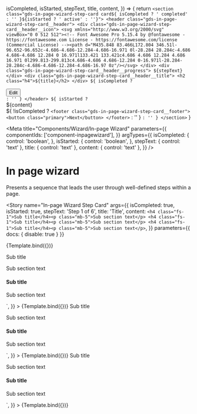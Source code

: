 
  isCompleted,
  isStarted,
  stepText,
  title,
  content,
}) => {
  return `
    <section class="gds-in-page-wizard-step-card card${
      isCompleted ? ' completed' : ''
    }${isStarted ? ' active' : ''}">
      <header class="gds-in-page-wizard-step-card__header">
        <div class="gds-in-page-wizard-step-card__header__icon">
            <svg xmlns="http://www.w3.org/2000/svg" viewBox="0 0 512 512"><!-- Font Awesome Pro 5.15.4 by @fontawesome - https://fontawesome.com License - https://fontawesome.com/license (Commercial License) --><path d="M435.848 83.466L172.804 346.51l-96.652-96.652c-4.686-4.686-12.284-4.686-16.971 0l-28.284 28.284c-4.686 4.686-4.686 12.284 0 16.971l133.421 133.421c4.686 4.686 12.284 4.686 16.971 0l299.813-299.813c4.686-4.686 4.686-12.284 0-16.971l-28.284-28.284c-4.686-4.686-12.284-4.686-16.97 0z"/></svg>
        </div>
        <div class="gds-in-page-wizard-step-card__header__progress">
          ${stepText}
        </div>
        <div class="gds-in-page-wizard-step-card__header__title">
          <h2 class="h4">${title}</h2>
        </div>
        ${
          isCompleted
            ? `
        <div class="gds-in-page-wizard-step-card__header__edit">
          <button class="secondary small">Edit</button>
        </div>`
            : ''
        }
      </header>
      ${
        isStarted
          ? `
      <div class="gds-in-page-wizard-step-card__content">${content}</div>
      ${
        !isCompleted
          ? `
      <footer class="gds-in-page-wizard-step-card__footer">
        <button class="primary">Next</button>
      </footer>
      `
          : ''
      }
      `
          : ''
      }
    </section>
    `
}

<Meta
  title="Components/Wizard/In-page Wizard"
  parameters={{
    componentIds: ['component-inpagewizard'],
  }}
  argTypes={{
    isCompleted: {
      control: 'boolean',
    },
    isStarted: {
      control: 'boolean',
    },
    stepText: { control: 'text' },
    title: { control: 'text' },
    content: { control: 'text' },
  }}
/>

# In page wizard

Presents a sequence that leads the user through well-defined steps within a page.

<Story
  name="In-page Wizard Step Card"
  args={{
    isCompleted: true,
    isStarted: true,
    stepText: 'Step 1 of 6',
    title: 'Title',
    content: `<h4 class="fs-1">Sub title</h4><p class="mb-5">Sub section text</p>
    <h4 class="fs-1">Sub title</h4><p class="mb-5">Sub section text</p>
    <h4 class="fs-1">Sub title</h4><p class="mb-5">Sub section text</p>`,
  }}
  parameters={{ docs: { disable: true } }}
>
  {Template.bind({})}
</Story>

<Canvas>
  <Story
    name="Completed step"
    args={{
      isCompleted: true,
      isStarted: true,
      stepText: 'Step 1 of 6',
      title: 'Title',
      content: `<h4 class="fs-1">Sub title</h4><p class="mb-5">Sub section text</p>
  <h4 class="fs-1">Sub title</h4><p class="mb-5">Sub section text</p>`,
    }}
  >
    {Template.bind({})}
  </Story>
</Canvas>

<Canvas>
  <Story
    name="Current step"
    args={{
      isCompleted: false,
      isStarted: true,
      stepText: 'Step 2 of 6',
      title: 'Title',
      content: `<h4 class="fs-1">Sub title</h4><p class="mb-5">Sub section text</p>
  <h4 class="fs-1">Sub title</h4><p class="mb-5">Sub section text</p>`,
    }}
  >
    {Template.bind({})}
  </Story>
</Canvas>

<Canvas>
  <Story
    name="Not started step"
    args={{
      isCompleted: false,
      isStarted: false,
      stepText: 'Step 3 of 6',
      title: 'Title',
      content: `<h4 class="fs-1">Sub title</h4><p class="mb-5">Sub section text</p>
  <h4 class="fs-1">Sub title</h4><p class="mb-5">Sub section text</p>`,
    }}
  >
    {Template.bind({})}
  </Story>
</Canvas>

